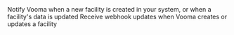 <Steps>
  <Step title="Create or Update Facility Endpoint">
    Notify Vooma when a new facility is created in your system, or when a
    facility's data is updated
  </Step>
  <Step title="Webhook: onFacilityCreatedOrUpdated">
    Receive webhook updates when Vooma creates or updates a facility
  </Step>
</Steps>
